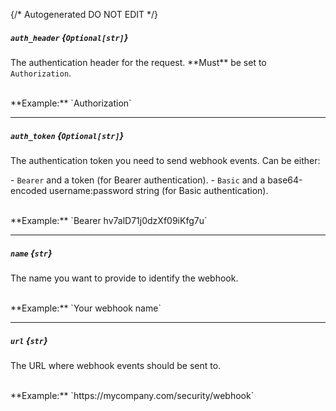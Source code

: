{/* Autogenerated DO NOT EDIT  */}
##### `auth_header` *{`Optional[str]`}*
The authentication header for the request. \*\*Must\*\* be set to `Authorization`.

<br/>
**Example:** `Authorization`

---
##### `auth_token` *{`Optional[str]`}*
The authentication token you need to send webhook events. Can be either:


  \- `Bearer` and a token (for Bearer authentication). 
  \- `Basic` and a base64\-encoded username:password string (for Basic authentication).

<br/>
**Example:** `Bearer hv7alD71j0dzXf09iKfg7u`

---
##### `name` *{`str`}*
The name you want to provide to identify the webhook.

<br/>
**Example:** `Your webhook name`

---
##### `url` *{`str`}*
The URL where webhook events should be sent to.

<br/>
**Example:** `https://mycompany.com/security/webhook`

